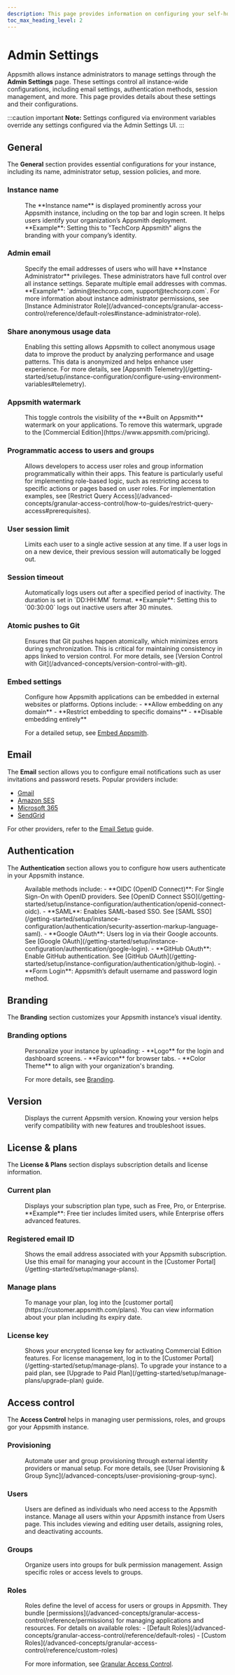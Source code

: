 ```yaml
---
description: This page provides information on configuring your self-hosted Appsmith instance using the Admin Settings UI.
toc_max_heading_level: 2
---
```


# Admin Settings

Appsmith allows instance administrators to manage settings through the **Admin Settings** page. These settings control all instance-wide configurations, including email settings, authentication methods, session management, and more. This page provides details about these settings and their configurations.

:::caution important
**Note:** Settings configured via environment variables override any settings configured via the Admin Settings UI.
:::

## General

The **General** section provides essential configurations for your instance, including its name, administrator setup, session policies, and more.

### Instance name

<dd>
The **Instance name** is displayed prominently across your Appsmith instance, including on the top bar and login screen. It helps users identify your organization’s Appsmith deployment. **Example**: Setting this to "TechCorp Appsmith" aligns the branding with your company’s identity.
</dd>

### Admin email

<dd>
Specify the email addresses of users who will have **Instance Administrator** privileges. These administrators have full control over all instance settings. Separate multiple email addresses with commas. **Example**: `admin@techcorp.com, support@techcorp.com`.  
For more information about instance administrator permissions, see [Instance Administrator Role](/advanced-concepts/granular-access-control/reference/default-roles#instance-administrator-role).
</dd>

### Share anonymous usage data

<dd>
Enabling this setting allows Appsmith to collect anonymous usage data to improve the product by analyzing performance and usage patterns. This data is anonymized and helps enhance user experience.  
For more details, see [Appsmith Telemetry](/getting-started/setup/instance-configuration/configure-using-environment-variables#telemetry).
</dd>

### Appsmith watermark

<dd>
This toggle controls the visibility of the **Built on Appsmith** watermark on your applications. To remove this watermark, upgrade to the [Commercial Edition](https://www.appsmith.com/pricing).
</dd>

### Programmatic access to users and groups

<dd>
Allows developers to access user roles and group information programmatically within their apps. This feature is particularly useful for implementing role-based logic, such as restricting access to specific actions or pages based on user roles.  
For implementation examples, see [Restrict Query Access](/advanced-concepts/granular-access-control/how-to-guides/restrict-query-access#prerequisites).
</dd>

### User session limit

<dd>
Limits each user to a single active session at any time. If a user logs in on a new device, their previous session will automatically be logged out.
</dd>

### Session timeout

<dd>
Automatically logs users out after a specified period of inactivity. The duration is set in `DD:HH:MM` format. **Example**: Setting this to `00:30:00` logs out inactive users after 30 minutes.
</dd>

### Atomic pushes to Git

<dd>
Ensures that Git pushes happen atomically, which minimizes errors during synchronization. This is critical for maintaining consistency in apps linked to version control.  
For more details, see [Version Control with Git](/advanced-concepts/version-control-with-git).
</dd>

### Embed settings

<dd>
Configure how Appsmith applications can be embedded in external websites or platforms. Options include:
- **Allow embedding on any domain**
- **Restrict embedding to specific domains**
- **Disable embedding entirely**

For a detailed setup, see [Embed Appsmith](/advanced-concepts/embed-appsmith-into-existing-application).
</dd>

## Email

The **Email** section allows you to configure email notifications such as user invitations and password resets. Popular providers include:

- [Gmail](/getting-started/setup/instance-configuration/email/gmail)  
- [Amazon SES](/getting-started/setup/instance-configuration/email/amazon-ses)  
- [Microsoft 365](/getting-started/setup/instance-configuration/email/microsoft-365)  
- [SendGrid](/getting-started/setup/instance-configuration/email/sendgrid)  

For other providers, refer to the [Email Setup](/getting-started/setup/instance-configuration/email) guide.

## Authentication

The **Authentication** section allows you to configure how users authenticate in your Appsmith instance.

<dd>
Available methods include:
- **OIDC (OpenID Connect)**: For Single Sign-On with OpenID providers. See [OpenID Connect SSO](/getting-started/setup/instance-configuration/authentication/openid-connect-oidc).
- **SAML**: Enables SAML-based SSO. See [SAML SSO](/getting-started/setup/instance-configuration/authentication/security-assertion-markup-language-saml).
- **Google OAuth**: Users log in via their Google accounts. See [Google OAuth](/getting-started/setup/instance-configuration/authentication/google-login).
- **GitHub OAuth**: Enable GitHub authentication. See [GitHub OAuth](/getting-started/setup/instance-configuration/authentication/github-login).
- **Form Login**: Appsmith’s default username and password login method.
</dd>

## Branding

The **Branding** section customizes your Appsmith instance’s visual identity.

### Branding options

<dd>
Personalize your instance by uploading:
- **Logo** for the login and dashboard screens.
- **Favicon** for browser tabs.
- **Color Theme** to align with your organization's branding.

For more details, see [Branding](/advanced-concepts/branding).
</dd>

## Version

<dd>
Displays the current Appsmith version. Knowing your version helps verify compatibility with new features and troubleshoot issues.
</dd>

## License & plans

The **License & Plans** section displays subscription details and license information.

### Current plan

<dd>
Displays your subscription plan type, such as Free, Pro, or Enterprise. **Example**: Free tier includes limited users, while Enterprise offers advanced features.
</dd>

### Registered email ID

<dd>
Shows the email address associated with your Appsmith subscription. Use this email for managing your account in the [Customer Portal](/getting-started/setup/manage-plans).
</dd>

### Manage plans

<dd>
To manage your plan, log into the [customer portal](https://customer.appsmith.com/plans). You can view information about your plan including its expiry date. 
</dd>

### License key

<dd>
Shows your encrypted license key for activating Commercial Edition features. For license management, log in to the [Customer Portal](/getting-started/setup/manage-plans). To upgrade your instance to a paid plan, see [Upgrade to Paid Plan](/getting-started/setup/manage-plans/upgrade-plan) guide.
</dd>

## Access control

The **Access Control** helps in managing user permissions, roles, and groups gor your Appsmith instance.

### Provisioning

<dd>
Automate user and group provisioning through external identity providers or manual setup.  
For more details, see [User Provisioning & Group Sync](/advanced-concepts/user-provisioning-group-sync).
</dd>

### Users

<dd>
Users are defined as individuals who need access to the Appsmith instance. Manage all users within your Appsmith instance from Users page. This includes viewing and editing  user details, assigning roles, and deactivating accounts.
</dd>

### Groups

<dd>
Organize users into groups for bulk permission management. Assign specific roles or access levels to groups.
</dd>

### Roles

<dd>
Roles define the level of access for users or groups in Appsmith. They bundle [permissions](/advanced-concepts/granular-access-control/reference/permissions) for managing applications and resources.  
For details on available roles:
- [Default Roles](/advanced-concepts/granular-access-control/reference/default-roles)
- [Custom Roles](/advanced-concepts/granular-access-control/reference/custom-roles)

For more information, see [Granular Access Control](/advanced-concepts/granular-access-control).
</dd>